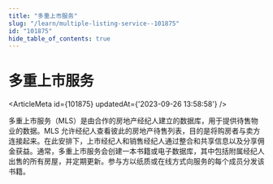 ```yaml
---
title: "多重上市服务"
slug: "/learn/multiple-listing-service--101875"
id: "101875"
hide_table_of_contents: true
---
```



# 多重上市服务

<ArticleMeta id={101875} updatedAt={'2023-09-26 13:58:58'} />
<div className='border-solid border-b border-t-0 my-4 border-[var(--ifm-color-gray-300)]' />

多重上市服务（MLS）是由合作的房地产经纪人建立的数据库，用于提供待售物业的数据。MLS 允许经纪人查看彼此的房地产待售列表，目的是将购房者与卖方连接起来。在此安排下，上市经纪人和销售经纪人通过整合和共享信息以及分享佣金获益。通常，多重上市服务会创建一本书籍或电子数据库，其中包括附属经纪人出售的所有房屋，并定期更新。参与方以纸质或在线方式向服务的每个成员分发该书籍。

